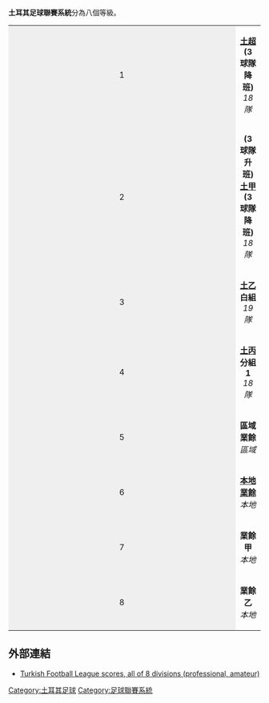 '''土耳其足球聯賽系統'''分為八個等級。

{| class="wikitable" style="margin: 0 auto;" align="center"
|-----
| colspan="1" width="4.6%" align="center" style="background:#efefef" |1
| colspan="12" width="100%" align="center" | '''[[土超|土超]] (3 球隊降班)'''<br>''18 隊''
|-----
| colspan="1" width="4.6%" align="center" style="background:#efefef" |2
| colspan="12" width="100%" align="center" | '''(3 球隊升班) [[土甲|土甲]] (3 球隊降班)'''<br>''18 隊''
|-----
| colspan="1" width="4.6%" align="center" style="background:#efefef" |3
| colspan="6" width="20%" align="center" | '''[[土乙|土乙]]'''<br>'''白組'''<br>''19 隊''
| colspan="6" width="20%" align="center" | '''[[土乙|土乙]]'''<br>'''紅組'''<br>''18 隊''
|-----
| colspan="1" width="4.6%" align="center" style="background:#efefef" |4
| colspan="4" width="20%" align="center" | '''[[土丙|土丙]]'''<br>'''分組1'''<br>''18 隊''
| colspan="4" width="20%" align="center" | '''[[土丙|土丙]]'''<br>'''分組2'''<br>''18 隊''
| colspan="4" width="20%" align="center" | '''[[土丙|土丙]]'''<br>'''分組3'''<br>''18 隊''
|-----
| colspan="1" width="4.6%" align="center" style="background:#efefef" |5
| colspan="12" width="100%" align="center" | '''區域業餘'''<br>''區域''
|-----
| colspan="1" width="4.6%" align="center" style="background:#efefef" |6
| colspan="12" width="100%" align="center" | '''[[本地業餘|本地業餘]]'''<br>''本地''
|-----
| colspan="1" width="4.6%" align="center" style="background:#efefef" |7
| colspan="12" width="100%" align="center" | '''業餘甲'''<br>''本地''
|-----
| colspan="1" width="4.6%" align="center" style="background:#efefef" |8
| colspan="12" width="100%" align="center" | '''業餘乙'''<br>''本地''
|}

==外部連結==
*[http://www.amatorfutbol.org Turkish Football League scores, all of 8 divisions (professional, amateur)] {{Wayback|url=http://www.amatorfutbol.org/ |date=20201013085511 }}

{{FLS}}

[[Category:土耳其足球|Category:土耳其足球]]
[[Category:足球聯賽系統|Category:足球聯賽系統]]